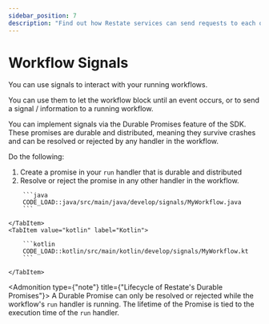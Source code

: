 ```yaml
---
sidebar_position: 7
description: "Find out how Restate services can send requests to each other."
---
```



# Workflow Signals

You can use signals to interact with your running workflows.

You can use them to let the workflow block until an event occurs, or to send a signal / information to a running workflow.

You can implement signals via the Durable Promises feature of the SDK.
These promises are durable and distributed, meaning they survive crashes and can be resolved or rejected by any handler in the workflow.

Do the following:
1. Create a promise in your `run` handler that is durable and distributed
2. Resolve or reject the promise in any other handler in the workflow.

<Tabs groupId="sdk" queryString>
    <TabItem value="java" label="Java">

        ```java
        CODE_LOAD::java/src/main/java/develop/signals/MyWorkflow.java
        ```

    </TabItem>
    <TabItem value="kotlin" label="Kotlin">

        ```kotlin
        CODE_LOAD::kotlin/src/main/kotlin/develop/signals/MyWorkflow.kt
        ```

    </TabItem>
</Tabs>



<Admonition type={"note"} title={"Lifecycle of Restate's Durable Promises"}>
A Durable Promise can only be resolved or rejected while the workflow's `run` handler is running.
The lifetime of the Promise is tied to the execution time of the `run` handler.
</Admonition>

